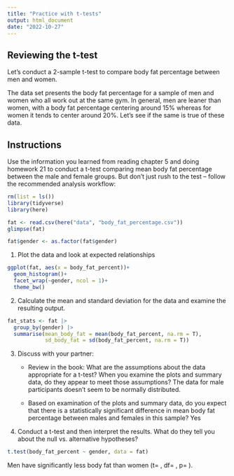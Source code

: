 ```yaml
---
title: "Practice with t-tests"
output: html_document
date: "2022-10-27"
---
```


## Reviewing the t-test

Let's conduct a 2-sample t-test to compare body fat percentage between men and women.

The data set presents the body fat percentage for a sample of men and women who all work out at the same gym. In general, men are leaner than women, with a body fat percentage centering around 15% whereas for women it tends to center around 20%. Let’s see if the same is true of these data.

## Instructions

Use the information you learned from reading chapter 5 and doing homework 21 to conduct a t-test comparing mean body fat percentage between the male and female groups. But don’t just rush to the test – follow the recommended analysis workflow:

```r
rm(list = ls())
library(tidyverse)
library(here)

fat <- read.csv(here("data", "body_fat_percentage.csv"))
glimpse(fat)

fat$gender <- as.factor(fat$gender)
```


1.  Plot the data and look at expected relationships
```r
ggplot(fat, aes(x = body_fat_percent))+
  geom_histogram()+
  facet_wrap(~gender, ncol = 1)+
  theme_bw()
```

2.  Calculate the mean and standard deviation for the data and examine the resulting output.
```r
fat_stats <- fat |>
  group_by(gender) |>
  summarise(mean_body_fat = mean(body_fat_percent, na.rm = T),
            sd_body_fat = sd(body_fat_percent, na.rm = T))
```

3.  Discuss with your partner:
    -   Review in the book: What are the assumptions about the data appropriate for a t-test? When you examine the plots and summary data, do they appear to meet those assumptions?
    The data for male participants doesn't seem to be normally distributed.
    
    -   Based on examination of the plots and summary data, do you expect that there is a statistically significant difference in mean body fat percentage between males and females in this sample?
    Yes
    
4.  Conduct a t-test and then interpret the results. What do they tell you about the null vs. alternative hypotheses?
```r
t.test(body_fat_percent ~ gender, data = fat)
```

Men have significantly less body fat than women (t= , df= , p= ).